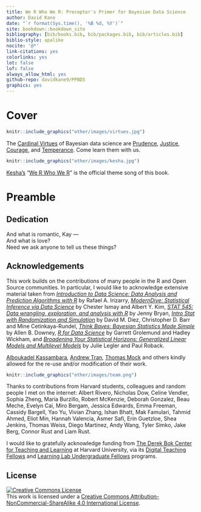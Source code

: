 ```yaml
--- 
title: We R Who We R: Preceptor's Primer for Bayesian Data Science
author: David Kane
date: "`r format(Sys.time(), '%B %d, %Y')`"
site: bookdown::bookdown_site
bibliography: [bib/books.bib, bib/packages.bib, bib/articles.bib]
biblio-style: apalike
nocite: '@*'
link-citations: yes
colorlinks: yes
lot: false
lof: false
always_allow_html: yes
github-repo: davidkane9/PPBDS
graphics: yes
---
```


# Cover {-}

```r
knitr::include_graphics("other/images/virtues.jpg") 
```

The [Cardinal Virtues](https://en.wikipedia.org/wiki/Cardinal_virtues) of Bayesian data science are [Prudence](https://en.wikipedia.org/wiki/Prudence), [Justice](https://en.wikipedia.org/wiki/Justice_(virtue)), [Courage](https://en.wikipedia.org/wiki/Courage), and [Temperance](https://en.wikipedia.org/wiki/Temperance_(virtue)). Come learn them with us.

```r
knitr::include_graphics("other/images/kesha.jpg") 
```

[Kesha's](https://en.wikipedia.org/wiki/Kesha) "[We R Who We R](https://en.wikipedia.org/wiki/We_R_Who_We_R)" is the official theme song of this book.


# Preamble {-}


## Dedication {-}

And what is romantic, Kay ---  
And what is love?  
Need we ask anyone to tell us these things?  

## Acknowledgements {-}

This work builds on the contributions of many people in the R and Open Source communities. In particular, I would like to acknowledge extensive material taken from *[Introduction to Data Science: Data Analysis and Prediction Algorithms with R](https://rafalab.github.io/dsbook/)* by Rafael A. Irizarry, *[ModernDive: Statistical Inference via Data Science](https://moderndive.com/)* by Chester Ismay and Albert Y. Kim,
 *[STAT 545: Data wrangling, exploration, and analysis with R](https://stat545.com/)* by Jenny Bryan, *[Intro Stat with Randomization and Simulation](https://www.openintro.org/stat/textbook.php?stat_book=isrs)* by David M. Diez, Christopher D. Barr and Mine Cetinkaya-Rundel, *[Think Bayes: Bayesian Statistics Made Simple](https://greenteapress.com/wp/think-bayes/)* by Allen B. Downey, *[R for Data Science](https://r4ds.had.co.nz/)* by Garrett Grolemund and Hadley Wickham, and *[Broadening Your Statistical Horizons: Generalized Linear Models and Multilevel Models](https://bookdown.org/roback/bookdown-bysh/)* by Julie Legler and Paul Roback.  
 
[Alboukadel Kassambara](https://www.datanovia.com/en/blog/gganimate-how-to-create-plots-with-beautiful-animation-in-r/), [Andrew Tran](https://github.com/andrewbtran/NICAR-2019-mapping), [Thomas Mock](https://themockup.blog/posts/2020-05-16-gt-a-grammer-of-tables/) and others kindly allowed for the re-use and/or modification of their work.

```r
knitr::include_graphics("other/images/team.png") 
```
 
Thanks to contributions from Harvard students, colleagues and random people I met on the internet: Albert Rivero, Nicholas Dow, Celine Vendler, Sophia Zheng, Maria Burzillo, Robert McKenzie, Deborah Gonzalez, Beau Meche, Evelyn Cai, Miro Bergam, Jessica Edwards, Emma Freeman, Cassidy Bargell, Yao Yu, Vivian Zhang, Ishan Bhatt,  Mak Famulari, Tahmid Ahmed, Eliot Min, Hannah Valencia, Asmer Safi, Erin Guetzloe, Shea Jenkins, Thomas Weiss, Diego Martinez, Andy Wang, Tyler Simko, Jake Berg, Connor Rust and Liam Rust.

I would like to gratefully acknowledge funding from [The Derek Bok Center for Teaching and Learning](https://bokcenter.harvard.edu/) at Harvard University, via its [Digital Teaching Fellows](https://bokcenter.harvard.edu/graduate-fellows-0) and [Learning Lab Undergraduate Fellows](https://bokcenter.harvard.edu/undergraduate-fellows) programs.


## License {-}

<a rel="license" href="http://creativecommons.org/licenses/by-nc-sa/4.0/"><img alt="Creative Commons License" style="border-width:0" src="https://i.creativecommons.org/l/by-nc-sa/4.0/88x31.png" /></a><br />This work is licensed under a <a rel="license" href="http://creativecommons.org/licenses/by-nc-sa/4.0/">Creative Commons Attribution-NonCommercial-ShareAlike 4.0 International License</a>.


